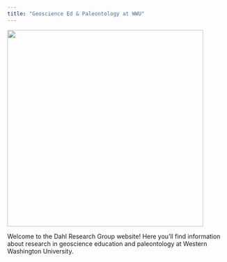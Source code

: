 ```yaml
---
title: "Geoscience Ed & Paleontology at WWU"
---
```


![](images/frond-01.gif){fig-align="center" width="450"}

Welcome to the Dahl Research Group website! Here you'll find information about research in geoscience education and paleontology at Western Washington University.
